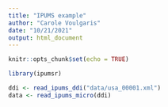 ```yaml
---
title: "IPUMS example"
author: "Carole Voulgaris"
date: "10/21/2021"
output: html_document
---
```


```r
knitr::opts_chunk$set(echo = TRUE)
```

```r
library(ipumsr)
```

```r
ddi <- read_ipums_ddi("data/usa_00001.xml")
data <- read_ipums_micro(ddi)
```

